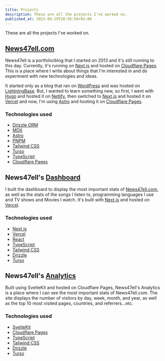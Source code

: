 ```yaml
---
title: Projects
description: These are all the projects I've worked on.
published_at: 2023-09-29T20:56:59+03:00
---
```


These are all the projects I've worked on.

## [News47ell.com](https://www.news47ell.com)

News47ell is a portfolio/blog that I started on 2013 and it's still running to this day. Currently, it's running on [Next.js](https://nextjs.org) and hosted on [Cloudflare Pages](https://pages.cloudflare.com/).
This is a place where I write about things that I'm interested in and do experiment with new technologies and ideas.

It started only as a blog that ran on [WordPress](https://wordpress.org) and was hosted on [LightningBase](https://www.news47ell.com/recommends/lightningbase). But, I wanted to learn something new, so first, I went with [Hugo](https://gohugo.io) and hosted it on [Netlify](https://www.news47ell.com/recommends/netlify), then switched to [Next.js](https://nextjs.org) and hosted it on [Vercel](https://vercel.com) and now, I'm using [Astro](https://astro.build) and hosting it on [Cloudflare Pages](https://pages.cloudflare.com/).

### Technologies used

- [Drizzle ORM](https://orm.drizzle.team/)
- [MDX](https://mdxjs.com/)
- [Astro](https://astro.build/)
- [PNPM](https://pnpm.io/)
- [Tailwind CSS](https://tailwindcss.com/)
- [Turso](https://turso.tech/)
- [TypeScript](https://www.typescriptlang.org/)
- [Cloudflare Pages](https://pages.cloudflare.com/)

## News47ell's [Dashboard](https://dashboard.news47ell.com)

I built the dashboard to display the most important stats of [News47ell.com](https://www.news47ell.com), as well as the stats of the songs I listen to, programming languages I use and TV shows and Movies I watch. It's built with [Next.js](https://nextjs.org) and hosted on [Vercel](https://vercel.com).

### Technologies used

- [Next.js](https://nextjs.org)
- [Vercel](https://vercel.com)
- [React](https://reactjs.org)
- [TypeScript](https://www.typescriptlang.org)
- [Tailwind CSS](https://tailwindcss.com)
- [Drizzle](https://drizzle.studio)
- [Turso](https://turso.dev)

## News47ell's [Analytics](https://analytics.news47ell.com)

Built using SvelteKit and hosted on Cloudflare Pages, News47ell's Analytics is a place where I can see the most important stats of News47ell.com. The site displays the number of visitors by day, week, month, and year, as well as the top 10 most visited pages, countries, and referrers...etc.

### Technologies used

- [SvelteKit](https://kit.svelte.dev)
- [Cloudflare Pages](https://pages.cloudflare.com)
- [TypeScript](https://www.typescriptlang.org)
- [Tailwind CSS](https://tailwindcss.com)
- [Drizzle](https://drizzle.studio)
- [Turso](https://turso.dev)
